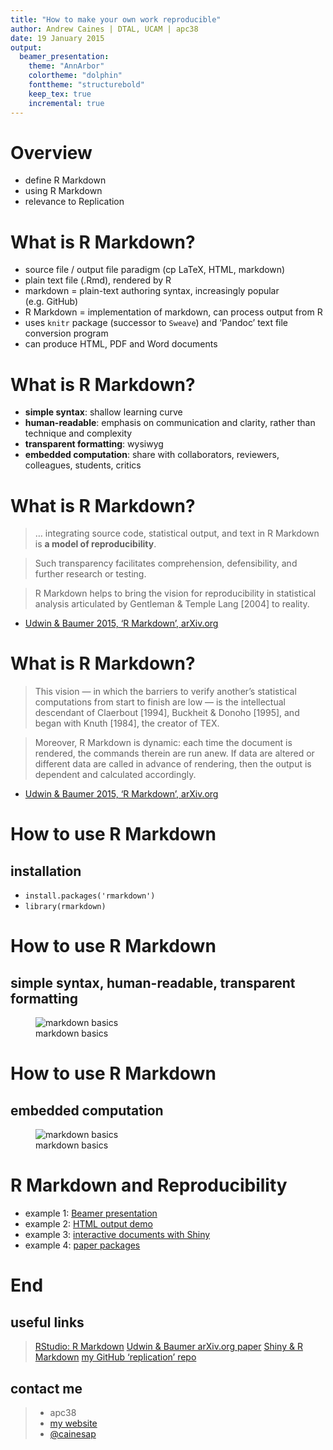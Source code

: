 ```yaml
---
title: "How to make your own work reproducible"
author: Andrew Caines | DTAL, UCAM | apc38
date: 19 January 2015
output:
  beamer_presentation:
    theme: "AnnArbor"
    colortheme: "dolphin"
    fonttheme: "structurebold"
    keep_tex: true
    incremental: true
---
```



# Overview
- define R Markdown
- using R Markdown
- relevance to Replication


# What is R Markdown?
- source file / output file paradigm (cp LaTeX, HTML, markdown)
- plain text file (.Rmd), rendered by R
- markdown = plain-text authoring syntax, increasingly popular (e.g. GitHub)
- R Markdown = implementation of markdown, can process output from R
- uses `knitr` package (successor to `Sweave`) and 'Pandoc' text file conversion program
- can produce HTML, PDF and Word documents

# What is R Markdown?
- **simple syntax**: shallow learning curve
- **human-readable**: emphasis on communication and clarity, rather than technique and complexity
- **transparent formatting**: wysiwyg
- **embedded computation**: share with collaborators, reviewers, colleagues, students, critics


# What is R Markdown?
>  ... integrating source code, statistical output, and text in R Markdown is **a model of reproducibility**.

> Such transparency facilitates comprehension, defensibility, and further research or testing.

> R Markdown helps to bring the vision for reproducibility in statistical analysis articulated by Gentleman & Temple Lang [2004] to reality.

* [Udwin & Baumer 2015, 'R Markdown', arXiv.org](http://arxiv.org/abs/1501.01613)


# What is R Markdown?
> This vision — in which the barriers to verify another’s statistical computations from start to finish are low — is the intellectual descendant of Claerbout [1994], Buckheit & Donoho [1995], and began with Knuth [1984], the creator of TEX.

> Moreover, R Markdown is dynamic: each time the document is rendered, the commands therein are run anew. If data are altered or different data are called in advance of rendering, then the output is dependent and calculated accordingly.

* [Udwin & Baumer 2015, 'R Markdown', arXiv.org](http://arxiv.org/abs/1501.01613)


# How to use R Markdown
## installation
-  `install.packages('rmarkdown')`
- `library(rmarkdown)`


# How to use R Markdown
## simple syntax, human-readable, transparent formatting
![markdown basics](images/markdownOverview.png)


# How to use R Markdown
## embedded computation
![markdown basics](images/markdownChunk.png)


# R Markdown and Reproducibility
- example 1: [Beamer presentation](https://github.com/cainesap/replication/blob/master/slides.Rmd)
- example 2: [HTML output demo](https://raw.githubusercontent.com/cainesap/replication/master/html_doc.Rmd)
- example 3: [interactive documents with Shiny](https://raw.githubusercontent.com/cainesap/replication/master/shiny_doc.Rmd)
- example 4: [paper packages](http://openscience.uni-leipzig.de/index.php/mr2/article/view/41)


# End
## useful links
> [RStudio: R Markdown](http://rmarkdown.rstudio.com/)
> [Udwin & Baumer arXiv.org paper](http://arxiv.org/abs/1501.01613)
> [Shiny & R Markdown](http://shiny.rstudio.com/articles/interactive-docs.html)
> [my GitHub 'replication' repo](https://github.com/cainesap/replication)

## contact me
> - apc38
> - [my website](http://apc38.user.srcf.net/)
> - [@cainesap](https://twitter.com/cainesap)